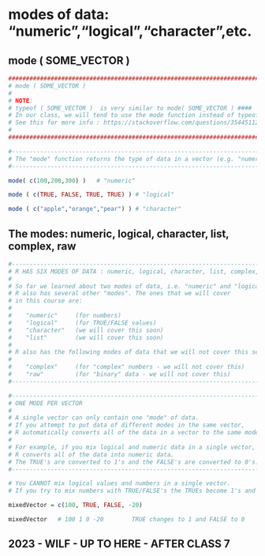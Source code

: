 # modes of data: "numeric","logical","character",etc.

## mode ( SOME_VECTOR )

```r
############################################################################.
# mode ( SOME_VECTOR )
#
# NOTE: 
# typeof ( SOME_VECTOR )  is very similar to mode( SOME_VECTOR ) ####
# In our class, we will tend to use the mode function instead of typeof.
# See this for more info : https://stackoverflow.com/questions/35445112/what-is-the-difference-between-mode-and-class-in-r#:~:text=mode%20are%20basically%20the%20same,(mode%20%22function%22).
#
############################################################################.

#---------------------------------------------------------------------------.
# The "mode" function returns the type of data in a vector (e.g. "numeric", "logical", etc)
#---------------------------------------------------------------------------.

mode( c(100,200,300) )   # "numeric"

mode ( c(TRUE, FALSE, TRUE, TRUE) ) # "logical"

mode ( c("apple","orange","pear") ) # "character"
```

## The modes: numeric, logical, character, list, complex, raw 

```r
#--------------------------------------------------------------------------.
# R HAS SIX MODES OF DATA : numeric, logical, character, list, complex, raw ####
#
# So far we learned about two modes of data, i.e. "numeric" and "logical".
# R also has several other "modes". The ones that we will cover
# in this course are:
# 
#    "numeric"     (for numbers)
#    "logical"     (for TRUE/FALSE values)
#    "character"   (we will cover this soon)
#    "list"        (we will cover this soon)
#
# R also has the following modes of data that we will not cover this semester:
#
#    "complex"     (for "complex" numbers - we will not cover this)
#    "raw"         (for "binary" data - we will not cover this)
#--------------------------------------------------------------------------.

#--------------------------------------------------------------------------.
# ONE MODE PER VECTOR
#
# A single vector can only contain one "mode" of data.
# If you attempt to put data of different modes in the same vector, 
# R automatically converts all of the data in a vector to the same mode. ####
#
# For example, if you mix logical and numeric data in a single vector,
# R converts all of the data into numeric data.
# The TRUE's are converted to 1's and the FALSE's are converted to 0's.
#--------------------------------------------------------------------------.

# You CANNOT mix logical values and numbers in a single vector. 
# If you try to mix numbers with TRUE/FALSE's the TRUEs become 1's and the FALSEs become 0's. ####

mixedVector = c(100, TRUE, FALSE, -20)

mixedVector   # 100 1 0 -20        TRUE changes to 1 and FALSE to 0
```


## 2023 - WILF - UP TO HERE - AFTER CLASS 7 ####


